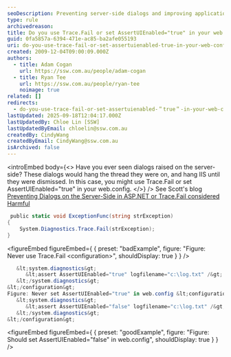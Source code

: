 ```yaml
---
seoDescription: Preventing server-side dialogs and improving application reliability through configuration settings in web.config files.
type: rule
archivedreason:
title: Do you use Trace.Fail or set AssertUIEnabled="true" in your web.config?
guid: 0fa5857a-6394-471e-ac85-ba2afe055193
uri: do-you-use-trace-fail-or-set-assertuienabled-true-in-your-web-config
created: 2009-12-04T09:00:09.000Z
authors:
  - title: Adam Cogan
    url: https://ssw.com.au/people/adam-cogan
  - title: Ryan Tee
    url: https://ssw.com.au/people/ryan-tee
    noimage: true
related: []
redirects:
  - do-you-use-trace-fail-or-set-assertuienabled-＂true＂-in-your-web-config
lastUpdated: 2025-09-18T12:04:17.000Z
lastUpdatedBy: Chloe Lin [SSW]
lastUpdatedByEmail: chloelin@ssw.com.au
createdBy: CindyWang
createdByEmail: CindyWang@ssw.com.au
isArchived: false
---
```


<introEmbed
  body={<>
Have you ever seen dialogs raised on the server-side? These dialogs would hang the thread they were on, and hang IIS until they were dismissed. In this case, you might use Trace.Fail or set AssertUIEnabled="true" in your web.config.
  </>}
/>
See Scott's blog [Preventing Dialogs on the Server-Side in ASP.NET or Trace.Fail considered Harmful](http://www.hanselman.com/blog/PreventingDialogsOnTheServerSideInASPNETOrTraceFailConsideredHarmful.aspx)

```csharp
 public static void ExceptionFunc(string strException)
{
    System.Diagnostics.Trace.Fail(strException);
}
```

<figureEmbed figureEmbed={ {
  preset: "badExample",
  figure: "Figure: Never use Trace.Fail &lt;configuration&gt;",
  shouldDisplay: true
} } />


```csharp
   &lt;system.diagnostics&gt;
      &lt;assert AssertUIEnabled="true" logfilename="c:\log.txt" /&gt;
   &lt;/system.diagnostics&gt;
&lt;/configuration&gt;
Figure: Never set AssertUIEnabled="true" in web.config &lt;configuration&gt;
   &lt;system.diagnostics&gt;
      &lt;assert AssertUIEnabled="false" logfilename="c:\log.txt" /&gt;
   &lt;/system.diagnostics&gt;
&lt;/configuration&gt;
```

<figureEmbed figureEmbed={ {
  preset: "goodExample",
  figure: "Figure: Should set AssertUIEnabled=\"false\" in web.config",
  shouldDisplay: true
} } />
